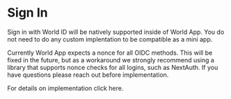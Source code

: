 
# Sign In

Sign in with World ID will be natively supported inside of World App. You do not need to do any custom implentation 
to be compatible as a mini app. 

<Note type="warning">
	Currently World App expects a nonce for all OIDC methods. This will be fixed in the future, but as a workaround we strongly recommend using a library that supports nonce checks for all logins, such as NextAuth. If you have questions please reach out before implementation.
</Note>

For details on implementation click <Link href="/world-id/sign-in">here.</Link>